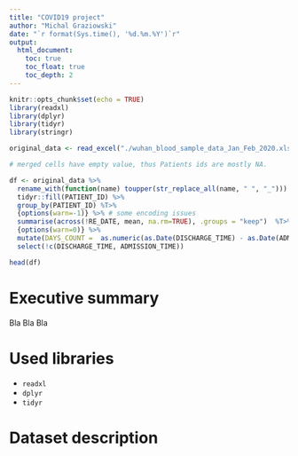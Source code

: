 ```yaml
---
title: "COVID19 project"
author: "Michal Graziowski"
date: "`r format(Sys.time(), '%d.%m.%Y')`r"
output: 
  html_document:
    toc: true
    toc_float: true
    toc_depth: 2
---
```


```r
knitr::opts_chunk$set(echo = TRUE)
library(readxl)
library(dplyr)
library(tidyr)
library(stringr)
```

```r
original_data <- read_excel("./wuhan_blood_sample_data_Jan_Feb_2020.xlsx")
```

```r
# merged cells have empty value, thus Patients ids are mostly NA.

df <- original_data %>% 
  rename_with(function(name) toupper(str_replace_all(name, " ", "_"))) %>%
  tidyr::fill(PATIENT_ID) %>%
  group_by(PATIENT_ID) %T>%
  {options(warn=-1)} %>% # some encoding issues
  summarise(across(!RE_DATE, mean, na.rm=TRUE), .groups = "keep")  %T>%
  {options(warn=0)} %>%
  mutate(DAYS_COUNT =  as.numeric(as.Date(DISCHARGE_TIME) - as.Date(ADMISSION_TIME)), .after="PATIENT_ID") %>%
  select(!c(DISCHARGE_TIME, ADMISSION_TIME))

head(df)
```

# Executive summary
Bla Bla Bla

# Used libraries
* `readxl`
* `dplyr`
* `tidyr`

# Dataset description